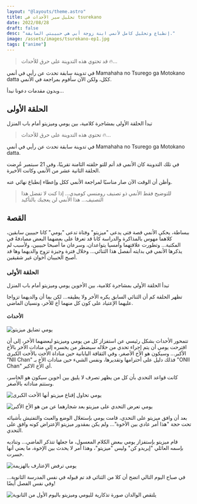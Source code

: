 ```yaml
---
layout: "@layouts/theme.astro"
title: تحليل سير الأحداث في tsurekano 
date: 2022/08/28
draft: false
desc: "إنطباع وتحليل كامل لأنمي ابنة زوجة أبي هي حبيبتي السابقة."
image: /assets/images/tsurekano-ep1.jpg
tags: ["anime"]
---
```


> <p data-nosnippet>قد تحتوي هذه التدوينة على حرق للأحداث 🔥...</p>

في تدوينة سابقة تحدث عن رأيي في أنمي Mamahaha no Tsurego ga Motokano datta ككل، ولكن الآن سأقوم بمراجعة في اﻷنمي.

وبدون مقدمات دعونا نبدأ...

## الحلقة اﻷولى
تبدأ الحلقة الأولى بمشاجرة كلامية، بين يومي وميزيتو أمام باب المنزل

<Youtube id="FTWy--5ubyw" />

> <p data-nosnippet>تحتوي هذه التدوينة على حرق للأحداث 🔥...</p>

في تدوينة سابقة تحدث عن رأيي في أنمي Mamahaha no Tsurego ga Motokano datta.

في تلك التدوينة كان الأنمي قد أتم للتو حلقته الثامنة تقريبًا، وفي 
<time datetime="2022-09-20T21:00:00.000Z">21 سبتمبر</time>
 عُرضت الحلقة الثانية عشر من الأنمي وكانت الأخيرة.

وأظن أن الوقت الآن صار مناسبًا لمراجعة الأنمي ككل وإعطاء إنطباع نهائي عنه.

> <p data-nosnippet>للتوضيح فقط الأنمي ذو تصنيف رومنسي كوميدي... إذا كنت لا تفضل هذا التصنيف... هذا الأنمي لن يعجبك بالتأكيد</p>

## القصة

ببساطة، يحكي الأنمي قصة فتى يدعى "ميزيتو" وفتاة تدعى "يومي" كانا حبيبين سابقين، كلاهما مهوس بالمذاكرة والدراسة كانا قد تعرفا على بعضهما البعض مصادفةً في المكتبة... وتطورت علاقتهما وأمسيا يتواعدان، وسرعان ما أصبحا حبيبين، ولأسبب لم يذكرها الأنمي في بدايته أنفصل هذا الثنائي... وخلال فترة وجيزة تزوج والديهما وها قد أصبح الحبيبان أخوان غير شقيقين.

### الحلقة اﻷولى
تبدأ الحلقة الأولى بمشاجرة كلامية، بين الأخوين يومي وميزيتو أمام باب المنزل

<Youtube id="FTWy--5ubyw" />

تظهر الحلقة كم أن الثنائي السابق يكره الأخر ولا يطيقه... لكن بما أن والديهما تزواجا عليهما الإعتياد على كون كل منهما أخ للأخر، ونسيان الماضي.

#### اﻷحداث
![يومي تضايق ميزيتو](/assets/images/ep1-screen1.png)

تتمحور الأحداث بشكل رئيسي عن استفزاز كل من يومي وميزيتو لبعضهما الأخر، إلى أن اقترحت يومي أن يتم إجراء تحدي من خلاله سيضطر من يخسره إلى منادات الأخر بالأخ الأكبر... وسيكون هو الأخ الأصغر، وفي الثقافة اليابانية حين مناداة الأخت بالأخت الكبرى "NII Chan" فذلك دليل على أحترامها وتقديرها، ونفس الشيء حين منادات اﻷخ بـ "ONII Chan" أي الأخ الاكبر.

كانت قواعد التحدي بأن كل من يظهر تصرف لا يليق بين أخوين سيكون هو الخاسر، وستتم مناداته بالأصغر.

![يومي تحاول إقناع ميزيتو أنها الأخت الكبرى](/assets/images/ep1-screen2.png)

![يومي تعرض التحدي على ميزيتو بعد شجارهما عن من هو الأخ الأكبر](/assets/images/ep1-screen3.png)

بعد أن وافق ميزيتو على التحدي، قامت يومي بإستغلال الوضع والعبث والتفتيش بأشيائه تحت حجة "هذا أمر عادي بين الأخوة"... ولم يكن بمقدور ميزيتو الإعتراض كونه وافق على التحدي.

قام ميزيتو بإستفزاز يومي ببعض الكلام المعسول، ما جعلها تتذكر الماضي... وتناديه بإسمه العائلي "إيريدو كن" وليس "ميزيتو"، وهذا أمر لا يحدث بين الإخوة، ما يعني أنها خسرت.

![يومي ترفض الإعتارف بالهزيمة](/assets/images/ep1-screen4.png)

في صباح اليوم التالي اتضح أن كلا من الثنائي قد تم قبوله في نفس المدرسة الثانوية... وفي نفس الفصل أيضًا!

![يلتقص الوالدان صورة تذكارية لليومي وميزيتو باليوم الأول من الثانوية](/assets/images/ep1-screen5.png)
